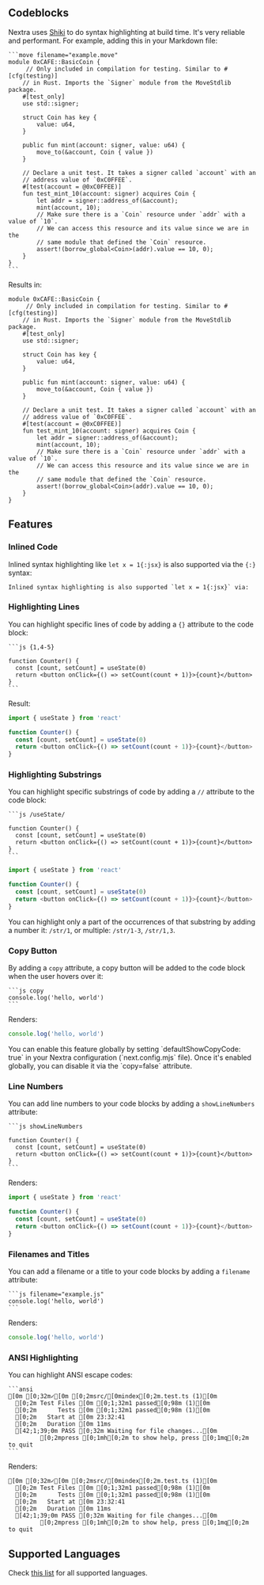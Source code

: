 
## Codeblocks

Nextra uses [Shiki](https://shiki.matsu.io) to do syntax highlighting at build
time. It's very reliable and performant. For example, adding this in your
Markdown file:

````mdx filename="Markdown"
```move filename="example.move"
module 0xCAFE::BasicCoin {
     // Only included in compilation for testing. Similar to #[cfg(testing)]
    // in Rust. Imports the `Signer` module from the MoveStdlib package.
    #[test_only]
    use std::signer;

    struct Coin has key {
        value: u64,
    }

    public fun mint(account: signer, value: u64) {
        move_to(&account, Coin { value })
    }

    // Declare a unit test. It takes a signer called `account` with an
    // address value of `0xC0FFEE`.
    #[test(account = @0xC0FFEE)]
    fun test_mint_10(account: signer) acquires Coin {
        let addr = signer::address_of(&account);
        mint(account, 10);
        // Make sure there is a `Coin` resource under `addr` with a value of `10`.
        // We can access this resource and its value since we are in the
        // same module that defined the `Coin` resource.
        assert!(borrow_global<Coin>(addr).value == 10, 0);
    }
}
```
````

Results in:

```move filename="example.move"
module 0xCAFE::BasicCoin {
     // Only included in compilation for testing. Similar to #[cfg(testing)]
    // in Rust. Imports the `Signer` module from the MoveStdlib package.
    #[test_only]
    use std::signer;

    struct Coin has key {
        value: u64,
    }

    public fun mint(account: signer, value: u64) {
        move_to(&account, Coin { value })
    }

    // Declare a unit test. It takes a signer called `account` with an
    // address value of `0xC0FFEE`.
    #[test(account = @0xC0FFEE)]
    fun test_mint_10(account: signer) acquires Coin {
        let addr = signer::address_of(&account);
        mint(account, 10);
        // Make sure there is a `Coin` resource under `addr` with a value of `10`.
        // We can access this resource and its value since we are in the
        // same module that defined the `Coin` resource.
        assert!(borrow_global<Coin>(addr).value == 10, 0);
    }
}
```

## Features

### Inlined Code

Inlined syntax highlighting like `let x = 1{:jsx}` is also supported via the
`{:}` syntax:

```mdx copy=false filename="Markdown"
Inlined syntax highlighting is also supported `let x = 1{:jsx}` via:
```

### Highlighting Lines

You can highlight specific lines of code by adding a `{}` attribute to the code
block:

````mdx copy=false filename="Markdown"
```js {1,4-5}

function Counter() {
  const [count, setCount] = useState(0)
  return <button onClick={() => setCount(count + 1)}>{count}</button>
}
```
````

Result:

```js copy=false {1,4-5}
import { useState } from 'react'

function Counter() {
  const [count, setCount] = useState(0)
  return <button onClick={() => setCount(count + 1)}>{count}</button>
}
```

### Highlighting Substrings

You can highlight specific substrings of code by adding a `//` attribute to the
code block:

````mdx copy=false filename="Markdown"
```js /useState/

function Counter() {
  const [count, setCount] = useState(0)
  return <button onClick={() => setCount(count + 1)}>{count}</button>
}
```
````

```js copy=false /useState/
import { useState } from 'react'

function Counter() {
  const [count, setCount] = useState(0)
  return <button onClick={() => setCount(count + 1)}>{count}</button>
}
```

You can highlight only a part of the occurrences of that substring by adding a
number it: `/str/1`, or multiple: `/str/1-3`, `/str/1,3`.

### Copy Button

By adding a `copy` attribute, a copy button will be added to the code block when
the user hovers over it:

````mdx copy=false filename="Markdown"
```js copy
console.log('hello, world')
```
````

Renders:

```js copy
console.log('hello, world')
```

<Callout type="info">
  You can enable this feature globally by setting `defaultShowCopyCode: true` in
  your Nextra configuration (`next.config.mjs` file). Once it's enabled
  globally, you can disable it via the `copy=false` attribute.
</Callout>

### Line Numbers

You can add line numbers to your code blocks by adding a `showLineNumbers`
attribute:

````mdx copy=false filename="Markdown"
```js showLineNumbers

function Counter() {
  const [count, setCount] = useState(0)
  return <button onClick={() => setCount(count + 1)}>{count}</button>
}
```
````

Renders:

```js copy=false showLineNumbers
import { useState } from 'react'

function Counter() {
  const [count, setCount] = useState(0)
  return <button onClick={() => setCount(count + 1)}>{count}</button>
}
```

### Filenames and Titles

You can add a filename or a title to your code blocks by adding a `filename`
attribute:

````mdx copy=false filename="Markdown"
```js filename="example.js"
console.log('hello, world')
```
````

Renders:

```js copy=false filename="example.js"
console.log('hello, world')
```

### ANSI Highlighting

You can highlight ANSI escape codes:

````mdx copy=false filename="Markdown"
```ansi
[0m [0;32m✓[0m [0;2msrc/[0mindex[0;2m.test.ts (1)[0m
  [0;2m Test Files [0m [0;1;32m1 passed[0;98m (1)[0m
  [0;2m      Tests [0m [0;1;32m1 passed[0;98m (1)[0m
  [0;2m   Start at [0m 23:32:41
  [0;2m   Duration [0m 11ms
  [42;1;39;0m PASS [0;32m Waiting for file changes...[0m
         [0;2mpress [0;1mh[0;2m to show help, press [0;1mq[0;2m to quit
```
````

Renders:

```ansi copy=false
[0m [0;32m✓[0m [0;2msrc/[0mindex[0;2m.test.ts (1)[0m
  [0;2m Test Files [0m [0;1;32m1 passed[0;98m (1)[0m
  [0;2m      Tests [0m [0;1;32m1 passed[0;98m (1)[0m
  [0;2m   Start at [0m 23:32:41
  [0;2m   Duration [0m 11ms
  [42;1;39;0m PASS [0;32m Waiting for file changes...[0m
         [0;2mpress [0;1mh[0;2m to show help, press [0;1mq[0;2m to quit
```

## Supported Languages

Check [this list](https://github.com/shikijs/shiki/blob/main/docs/languages.md)
for all supported languages.
